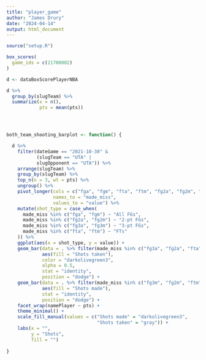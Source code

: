 ```yaml
---
title: "player_game"
author: "James Drury"
date: "2024-04-14"
output: html_document
---
```


```r
source("setup.R")
```

```r

box_scores(
  game_ids = c(21700002)
)

d <- dataBoxScorePlayerNBA

```

```r


d %>%
  group_by(slugTeam) %>%
  summarize(x = n(),
            pts = mean(pts))




both_team_shooting_barplot <- function() {

  d %>%
    filter(dateGame == "2021-10-30" &
           (slugTeam == "UTA" |
           slugOpponent == "UTA")) %>%
    arrange(slugTeam) %>%
    group_by(slugTeam) %>%
    top_n(n = 3, wt = pts) %>%
    ungroup() %>%
    pivot_longer(cols = c("fga", "fgm", "fta", "ftm", "fg2a", "fg2m", "fg3m", "fg3a"), 
                 names_to = "made_miss",
                 values_to = "value") %>%
    mutate(shot_type = case_when(
      made_miss %in% c("fga", "fgm") ~ "All FGs",
      made_miss %in% c("fg2a", "fg2m") ~ "2-pt FGs",
      made_miss %in% c("fg3a", "fg3m") ~ "3-pt FGs",
      made_miss %in% c("fta", "ftm") ~ "FTs"
    )) %>%
    ggplot(aes(x = shot_type, y = value)) +
    geom_bar(data = . %>% filter(made_miss %in% c("fg3a", "fg2a", "fta")),
             aes(fill = "Shots taken"),
             color = "darkolivegreen3",
             alpha = 0.5,
             stat = "identity",
             position = "dodge") +
    geom_bar(data = . %>% filter(made_miss %in% c("fg3m", "fg2m", "ftm")),
             aes(fill = "Shots made"),
             stat = "identity",
             position = "dodge") +
    facet_wrap(namePlayer ~ pts) +
    theme_minimal() +
    scale_fill_manual(values = c("Shots made" = "darkolivegreen3", 
                                 "Shots taken" = "gray")) +
    labs(x = "",
         y = "Shots",
         fill = "")
  
}


```

